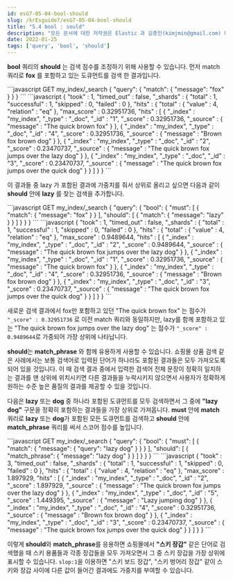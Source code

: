 ```yaml
---
id: esG7-05-04-bool-should
slug: /krEsguide7/esG7-05-04-bool-should
title: "5.4 bool : sould"
description: "모든 문서에 대한 저작권은 Elastic 과 김종민(kimjmin@gmail.com) 에게 있으며 허가되지 않은 무단 복제나 배포 및 출판을 금지합니다. 본 문서의 내용 및 포함된 자료를 인용하고자 하는 경우 출처를 명시하고 게재된 주소를 김종민(kimjmin@gmail.com)에게 알려주시기 바랍니다."
date: 2022-01-25
tags: ['query', 'bool', 'should']
---
```


**bool** 쿼리의 **should** 는 검색 점수를 조정하기 위해 사용할 수 있습니다. 먼저 match 쿼리로 **fox** 를 포함하고 있는 도큐먼트를 검색 한 결과입니다.

<DocTabs>
  <DocTab name="request">
```javascript
GET my_index/_search
{
  "query": {
    "match": {
      "message": "fox"
    }
  }
}
```
  </DocTab>
  <DocTab name="response">
```javascript
{
  "took" : 1,
  "timed_out" : false,
  "_shards" : {
    "total" : 1,
    "successful" : 1,
    "skipped" : 0,
    "failed" : 0
  },
  "hits" : {
    "total" : {
      "value" : 4,
      "relation" : "eq"
    },
    "max_score" : 0.32951736,
    "hits" : [
      {
        "_index" : "my_index",
        "_type" : "_doc",
        "_id" : "1",
        "_score" : 0.32951736,
        "_source" : {
          "message" : "The quick brown fox"
        }
      },
      {
        "_index" : "my_index",
        "_type" : "_doc",
        "_id" : "4",
        "_score" : 0.32951736,
        "_source" : {
          "message" : "Brown fox brown dog"
        }
      },
      {
        "_index" : "my_index",
        "_type" : "_doc",
        "_id" : "2",
        "_score" : 0.23470737,
        "_source" : {
          "message" : "The quick brown fox jumps over the lazy dog"
        }
      },
      {
        "_index" : "my_index",
        "_type" : "_doc",
        "_id" : "3",
        "_score" : 0.23470737,
        "_source" : {
          "message" : "The quick brown fox jumps over the quick dog"
        }
      }
    ]
  }
}
```
  </DocTab>
</DocTabs>

이 결과들 중 lazy 가 포함된 결과에 가중치를 줘서 상위로 올리고 싶으면 다음과 같이 **should** 안에 **lazy** 를 찾는 검색을 추가합니다.

<DocTabs>
  <DocTab name="request">
```javascript
GET my_index/_search
{
  "query": {
    "bool": {
      "must": [
        {
          "match": {
            "message": "fox"
          }
        }
      ],
      "should": [
        {
          "match": {
            "message": "lazy"
          }
        }
      ]
    }
  }
}
```
  </DocTab>
  <DocTab name="response">
```javascript
{
  "took" : 1,
  "timed_out" : false,
  "_shards" : {
    "total" : 1,
    "successful" : 1,
    "skipped" : 0,
    "failed" : 0
  },
  "hits" : {
    "total" : {
      "value" : 4,
      "relation" : "eq"
    },
    "max_score" : 0.9489644,
    "hits" : [
      {
        "_index" : "my_index",
        "_type" : "_doc",
        "_id" : "2",
        "_score" : 0.9489644,
        "_source" : {
          "message" : "The quick brown fox jumps over the lazy dog"
        }
      },
      {
        "_index" : "my_index",
        "_type" : "_doc",
        "_id" : "1",
        "_score" : 0.32951736,
        "_source" : {
          "message" : "The quick brown fox"
        }
      },
      {
        "_index" : "my_index",
        "_type" : "_doc",
        "_id" : "4",
        "_score" : 0.32951736,
        "_source" : {
          "message" : "Brown fox brown dog"
        }
      },
      {
        "_index" : "my_index",
        "_type" : "_doc",
        "_id" : "3",
        "_score" : 0.23470737,
        "_source" : {
          "message" : "The quick brown fox jumps over the quick dog"
        }
      }
    ]
  }
}
```
  </DocTab>
</DocTabs>

새로운 검색 결과에서 fox만 포함하고 있던 "The quick brown fox" 는 점수가 `"_score" : 0.32951736` 로 이전 match 쿼리와 동일하지만, lazy를 함께 포함하고 있는 "The quick brown fox jumps over the lazy dog" 는 점수가 `"_score" : 0.9489644`로 가중되어 가장 상위에 나타납니다.

**should**는 **match_phrase** 와 함께 유용하게 사용할 수 있습니다. 쇼핑몰 상품 검색 같은 사례에서는 보통 검색어로 입력된 단어가 하나라도 포함된 결과들은 모두 가져오도록 되어 있을 것입니다. 이 때 검색 결과 중에서 입력한 검색어 전체 문장이 정확히 일치하는 결과를 맨 상위에 위치시키면 다른 결과들을 누락시키지 않으면서 사용자가 정확하게 원하는 수준 높은 품질의 결과를 제공할 수 있을 것입니다.

다음은 **lazy** 또는 **dog** 중 하나라 포함된 도큐먼트를 모두 검색하면서 그 중에 **"lazy dog"** 구문을 정확히 포함하는 결과들을 가장 상위로 가져옵니다. **must** 안에 **match** 쿼리로 **lazy** 또는 **dog**가 포함된 모든 도큐먼트를 검색하고 **should** 안에 **match_phrase** 쿼리를 써서 스코어 점수를 높입니다.

<DocTabs>
  <DocTab name="request">
```javascript
GET my_index/_search
{
  "query": {
    "bool": {
      "must": [
        {
          "match": {
            "message": {
              "query": "lazy dog"
            }
          }
        }
      ],
      "should": [
        {
          "match_phrase": {
            "message": "lazy dog"
          }
        }
      ]
    }
  }
}
```
  </DocTab>
  <DocTab name="response">
```javascript
{
  "took" : 3,
  "timed_out" : false,
  "_shards" : {
    "total" : 1,
    "successful" : 1,
    "skipped" : 0,
    "failed" : 0
  },
  "hits" : {
    "total" : {
      "value" : 4,
      "relation" : "eq"
    },
    "max_score" : 1.897929,
    "hits" : [
      {
        "_index" : "my_index",
        "_type" : "_doc",
        "_id" : "2",
        "_score" : 1.897929,
        "_source" : {
          "message" : "The quick brown fox jumps over the lazy dog"
        }
      },
      {
        "_index" : "my_index",
        "_type" : "_doc",
        "_id" : "5",
        "_score" : 1.449395,
        "_source" : {
          "message" : "Lazy jumping dog"
        }
      },
      {
        "_index" : "my_index",
        "_type" : "_doc",
        "_id" : "4",
        "_score" : 0.32951736,
        "_source" : {
          "message" : "Brown fox brown dog"
        }
      },
      {
        "_index" : "my_index",
        "_type" : "_doc",
        "_id" : "3",
        "_score" : 0.23470737,
        "_source" : {
          "message" : "The quick brown fox jumps over the quick dog"
        }
      }
    ]
  }
}
```
  </DocTab>
</DocTabs>

이렇게 **should**와 **match_phrase**를 응용하면 쇼핑몰에서 **"스키 장갑"** 같은 단어로 검색했을 때 스키 용품들과 각종 장갑들을 모두 가져오면서 그 중 스키 장갑을 가장 상위에 표시할 수 있습니다. `slop:1`을 이용하면 "스키 보드 장갑", "스키 벙어리 장갑" 같이 스키와 장갑 사이에 다른 값이 들어간 결과에도 가중치를 부여할 수 있습니다.
